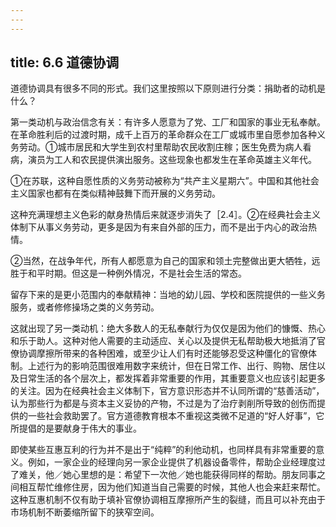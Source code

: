 ```yaml
---
---
---
```

title: 6.6 道德协调
---



道德协调具有很多不同的形式。我们这里按照以下原则进行分类：捐助者的动机是什么？

第一类动机与政治信念有关：有许多人愿意为了党、工厂和国家的事业无私奉献。在革命胜利后的过渡时期，成千上百万的革命群众在工厂或城市里自愿参加各种义务劳动。①城市居民和大学生到农村里帮助农民收割庄稼；医生免费为病人看病，演员为工人和农民提供演出服务。这些现象也都发生在革命英雄主义年代。

①在苏联，这种自愿性质的义务劳动被称为“共产主义星期六”。中国和其他社会主义国家也都有在类似精神鼓舞下而开展的义务劳动。

这种充满理想主义色彩的献身热情后来就逐步消失了［2.4］。②在经典社会主义体制下从事义务劳动，更多是因为有来自外部的压力，而不是出于内心的政治热情。

②当然，在战争年代，所有人都愿意为自己的国家和领土完整做出更大牺牲，远胜于和平时期。但这是一种例外情况，不是社会生活的常态。

留存下来的是更小范围内的奉献精神：当地的幼儿园、学校和医院提供的一些义务服务，或者修修操场之类的义务劳动。

这就出现了另一类动机：绝大多数人的无私奉献行为仅仅是因为他们的慷慨、热心和乐于助人。这种对他人需要的主动适应、关心以及提供无私帮助极大地抵消了官僚协调摩擦所带来的各种困难，或至少让人们有时还能够忍受这种僵化的官僚体制。上述行为的影响范围很难用数字来统计，但在日常工作、出行、购物、居住以及日常生活的各个层次上，都发挥着非常重要的作用，其重要意义也应该引起更多的关注。因为在经典社会主义体制下，官方意识形态并不认同所谓的“慈善活动”，认为那些行为都是与资本主义妥协的产物，不过是为了治疗剥削所导致的创伤而提供的一些社会救助罢了。官方道德教育根本不重视这类微不足道的“好人好事”，它所提倡的是要献身于伟大的事业。

即使某些互惠互利的行为并不是出于“纯粹”的利他动机，也同样具有非常重要的意义。例如，一家企业的经理向另一家企业提供了机器设备零件，帮助企业经理度过了难关，他／她心里想的是：希望下一次他／她也能获得同样的帮助。朋友同事之间相互帮忙维修住房，因为他们知道当自己需要的时候，其他人也会来赶来帮忙。这种互惠机制不仅有助于填补官僚协调相互摩擦所产生的裂缝，而且可以补充由于市场机制不断萎缩所留下的狭窄空间。